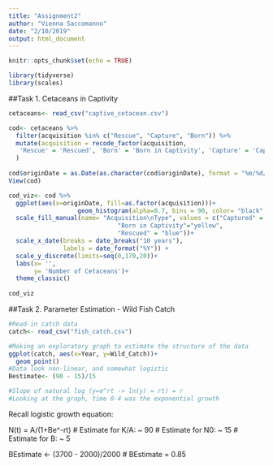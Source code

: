 ```yaml
---
title: "Assignment2"
author: "Vienna Saccomanno"
date: "2/10/2019"
output: html_document
---
```


```r
knitr::opts_chunk$set(echo = TRUE)
```

```r

library(tidyverse)
library(scales)

```

##Task 1. Cetaceans in Captivity

```r
cetaceans<- read_csv("captive_cetacean.csv")
```

```r

cod<- cetaceans %>%
  filter(acquisition %in% c("Rescue", "Capture", "Born")) %>% 
  mutate(acquisition = recode_factor(acquisition,
   'Rescue' = 'Rescued', 'Born' = 'Born in Captivity', 'Capture' = 'Captured')
  ) 
 
cod$originDate = as.Date(as.character(cod$originDate), format = "%m/%d/%y", "%y")
View(cod)

cod_viz<- cod %>% 
  ggplot(aes(x=originDate, fill=as.factor(acquisition)))+
                   geom_histogram(alpha=0.7, bins = 90, color= "black", linetype = "solid") +
  scale_fill_manual(name= "Acquisition\nType", values = c("Captured" = "red",
                              "Born in Captivity"="yellow",
                              "Rescued" = "blue"))+
  scale_x_date(breaks = date_breaks("10 years"), 
               labels = date_format("%Y")) + 
  scale_y_discrete(limits=seq(0,170,20))+
  labs(x= '',
       y= 'Number of Cetaceans')+
  theme_classic()
 
cod_viz

```


##Task 2. Parameter Estimation - Wild Fish Catch
```r
#Read-in catch data
catch<- read_csv("fish_catch.csv")

```

```r

#Making an exploratory graph to estimate the structure of the data
ggplot(catch, aes(x=Year, y=Wild_Catch))+
  geom_point()
#Data look non-linear, and somewhat logistic
Bestimate<- (90 - 15)/15

#Slope of natural log (y=e^rt -> ln(y) = rt) = r
#Looking at the graph, time 0-4 was the exponential growth

```

Recall logistic growth equation: 

N(t) = A/(1+Be^-rt)
# Estimate for K/A: ~ 90
# Estimate for N0: ~ 15
# Estimate for B: ~ 5

BEstimate <- (3700 - 2000)/2000 # BEstimate = 0.85